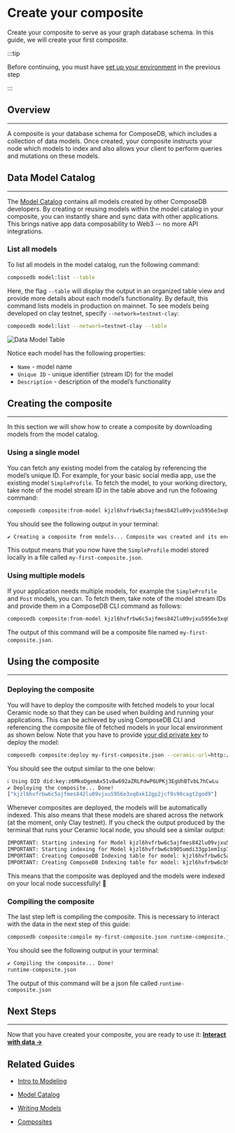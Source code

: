 # Create your composite

Create your composite to serve as your graph database schema. In this guide, we will create your first composite.

:::tip

Before continuing, you must have [set up your environment](./set-up-your-environment.mdx) in the previous step

:::

## Overview
---

A composite is your database schema for ComposeDB, which includes a collection of data models. Once created, your composite instructs your node which models to index and also allows your client to perform queries and mutations on these models.

## Data Model Catalog
---

The [Model Catalog](./guides/data-modeling/model-catalog.mdx) contains all models created by other ComposeDB developers. By creating or reusing models within the model catalog in your composite, you can instantly share and sync data with other applications. This brings native app data composability to Web3 -- no more API integrations.

### List all models
To list all models in the model catalog, run the following command:

```bash
composedb model:list --table
```

Here, the flag `--table` will display the output in an organized table view and provide more details about each model’s functionality.  By default, this command lists models in production on mainnet.  To see models being developed on clay testnet, specify `--network=testnet-clay`:

```bash
composedb model:list --network=testnet-clay --table
```

![Data Model Table](/img/data-model-table.png)

Notice each model has the following properties:

- `Name` - model name
- `Unique ID` - unique identifier (stream ID) for the model
- `Description` - description of the model’s functionality

## Creating the composite
---

In this section we will show how to create a composite by downloading models from the model catalog.

### Using a single model

You can fetch any existing model from the catalog by referencing the model’s unique ID. For example, for your basic social media app, use the existing model `SimpleProfile`. To fetch the model, to your working directory, take note of the model stream ID in the table above and run the following command:

```bash
composedb composite:from-model kjzl6hvfrbw6c5ajfmes842lu09vjxu5956e3xq0xk12gp2jcf9s90cagt2god9 --ceramic-url=http://localhost:7007 --output=my-first-composite.json
```

You should see the following output in your terminal:

```bash
✔ Creating a composite from models... Composite was created and its encoded representation was saved in my-first-composite.json
```

This output means that you now have the `SimpleProfile` model stored locally in a file called `my-first-composite.json`.

### Using multiple models

If your application needs multiple models, for example the `SimpleProfile` and `Post` models, you can. To fetch them, take note of the model stream IDs and provide them in a ComposeDB CLI command as follows:

```bash
composedb composite:from-model kjzl6hvfrbw6c5ajfmes842lu09vjxu5956e3xq0xk12gp2jcf9s90cagt2god9 kjzl6hvfrbw6cb905umdi33gp1em1sp7b235z2h2orphj2p14by6llq9gwynsaf --ceramic-url=http://localhost:7007 --output=my-first-composite.json
```

The output of this command will be a composite file named `my-first-composite.json`.

## Using the composite
---
### Deploying the composite

You will have to deploy the composite with fetched models to your local Ceramic node so that they can be used when building and running your applications. This can be achieved by using ComposeDB CLI and referencing the composite file of fetched models in your local environment as shown below. Note that you have to provide [your did private key](./set-up-your-environment#generate-your-private-key) to deploy the model:

```bash
composedb composite:deploy my-first-composite.json --ceramic-url=http://localhost:7007 --did-private-key=your-private-key
```

You should see the output similar to the one below:

```bash
ℹ Using DID did:key:z6MkoDgemAx51v8w692aZRLPdwP6UPKj3EgUhBTvbL7hCwLu
✔ Deploying the composite... Done!
["kjzl6hvfrbw6c5ajfmes842lu09vjxu5956e3xq0xk12gp2jcf9s90cagt2god9"]
```

Whenever composites are deployed, the models will be automatically indexed. This also means that these models are shared across the network (at the moment, only Clay testnet). If you check the output produced by the terminal that runs your Ceramic local node, you should see a similar output:

```bash
IMPORTANT: Starting indexing for Model kjzl6hvfrbw6c5ajfmes842lu09vjxu5956e3xq0xk12gp2jcf9s90cagt2god9
IMPORTANT: Starting indexing for Model kjzl6hvfrbw6cb905umdi33gp1em1sp7b235z2h2orphj2p14by6llq9gwynsaf
IMPORTANT: Creating ComposeDB Indexing table for model: kjzl6hvfrbw6c5ajfmes842lu09vjxu5956e3xq0xk12gp2jcf9s90cagt2god9
IMPORTANT: Creating ComposeDB Indexing table for model: kjzl6hvfrbw6cb905umdi33gp1em1sp7b235z2h2orphj2p14by6llq9gwynsaf
```

This means that the composite was deployed and the models were indexed on your local node successfully! 🎉

### Compiling the composite

The last step left is compiling the composite. This is necessary to interact with the data in the next step of this guide:

```bash
composedb composite:compile my-first-composite.json runtime-composite.json
```

You should see the following output in your terminal:

```bash
✔ Compiling the composite... Done!
runtime-composite.json
```

The output of this command will be a json file called `runtime-composite.json`

## Next Steps
---
Now that you have created your composite, you are ready to use it: **[Interact with data →](./interact-with-data.mdx)**

## Related Guides

- [Intro to Modeling](./guides/data-modeling/data-modeling.mdx)

- [Model Catalog](./guides/data-modeling/model-catalog.mdx)

- [Writing Models](./guides/data-modeling/writing-models.mdx)

- [Composites](./guides/data-modeling/composites.mdx)
